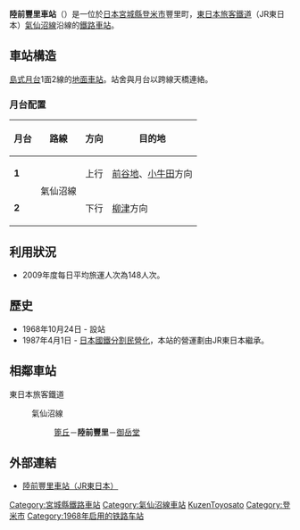 {{NoteTA|1 = zh:陸前豐里車站; zh-cn:陆前丰里站; zh-tw:陸前豐里車站; zh-hk:陸前豐里站; }}
{{日本車站資訊
|公司色 = 	green
|文字色 = 
|站名 = 陸前豐里車站
|圖片 =JR Rikuzen Toyosato sta 001.jpg
|pxl = 270px
|圖片說明 = 陸前豐里車站
|日文原名 = 陸前豊里
|平假名 = りくぜんとよさと
|羅馬拼音 = Rikuzen-Toyosato
|副站名 = 
|電報略號 = トヨ
|車站編號 = 
|所屬公司 = [[File:JR_logo_(east).svg|22px]] [[東日本旅客鐵道|東日本旅客鐵道]]
|所屬路線 = {{Color|#6600cc|■}}[[氣仙沼線|氣仙沼線]]
|距離 = 10.3
|起站 = [[前谷地車站|前谷地]]
|前一站 = [[篦岳車站|篦岳]]
|前一站距離 = 4.1
|後一站距離 = 3.3
|後一站 = [[御岳堂車站|御岳堂]]
|所在地 = [[日本|日本]][[宮城縣|宮城縣]][[登米市|登米市]]豐里町上屋浦16
|車站構造 = 地面車站
|月台配置 = 1面2線
|啟用年月日 = 1968年（[[昭和|昭和]]43年）10月24日
|廢站年月日 = 
|乘客人數 = 
|上下車人次 = 
|統計年度 = 
|轉車 = 
|備註 = [[簡易委託車站|簡易委託車站]]
|全寬備註 = 
}}
'''陸前豐里車站'''（{{jpn|j=陸前豊里駅|hg=りくぜんとよさとえき|rm=Rikuzen-toyosato eki|f=y}}）是一位於[[日本|日本]][[宮城縣|宮城縣]][[登米市|登米市]]豐里町，[[東日本旅客鐵道|東日本旅客鐵道]]（JR東日本）[[氣仙沼線|氣仙沼線]]沿線的[[鐵路車站|鐵路車站]]。

== 車站構造 ==
[[島式月台|島式月台]]1面2線的[[地面車站|地面車站]]。站舍與月台以跨線天橋連絡。
=== 月台配置 ===
{| class=wikitable
|-
!月台!!路線!!方向!!目的地
|-
|'''1'''
|rowspan=2|{{Color|#6600cc|■}}氣仙沼線
|上行
|[[前谷地站|前谷地]]、[[小牛田站|小牛田]]方向
|-
|'''2'''
|下行
|[[柳津站_(宮城縣)|柳津]]方向
|}

== 利用狀況 ==
*2009年度每日平均旅運人次為148人次。

== 歷史 ==
*1968年10月24日 - 設站
*1987年4月1日 - [[日本國鐵分割民營化|日本國鐵分割民營化]]，本站的營運劃由JR東日本繼承。

== 相鄰車站 ==
; 東日本旅客鐵道
: {{Color|#6600cc|■}}氣仙沼線
:: [[篦岳站|篦丘]]－'''陸前豐里'''－[[御岳堂站|御岳堂]]

== 外部連結 ==
* {{ja}}[http://www.jreast.co.jp/estation/station/info.aspx?StationCd=1670 陸前豐里車站（JR東日本）]

{{氣仙沼線}}

{{DEFAULTSORT:Rikuzen-Toyosato}}
[[Category:宮城縣鐵路車站|Category:宮城縣鐵路車站]]
[[Category:氣仙沼線車站|Category:氣仙沼線車站]]
[[Category:日本鐵路車站_Ri|KuzenToyosato]]
[[Category:登米市|Category:登米市]]
[[Category:1968年启用的铁路车站|Category:1968年启用的铁路车站]]